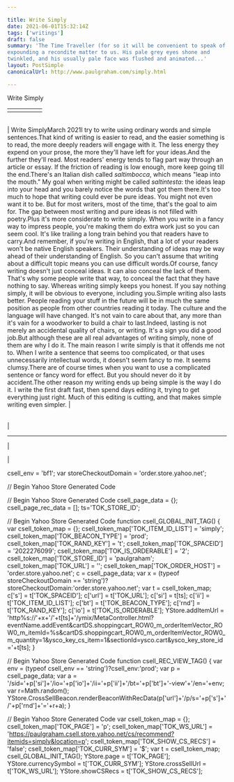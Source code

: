 ```yaml
---

title: Write Simply
date: 2021-06-01T15:32:14Z
tags: ['writings']
draft: false
summary: 'The Time Traveller (for so it will be convenient to speak of him) was
expounding a recondite matter to us. His pale grey eyes shone and
twinkled, and his usually pale face was flushed and animated...'
layout: PostSimple
canonicalUrl: http://www.paulgraham.com/simply.html

---
```


 <!-- 
 (new Image).src="https://store.yahoo.net/cgi-bin/refsd?e=http://www.paulgraham.com/simply.html&h=www.paulgraham.com&v=1.0&dr=" + escape(document.referrer); 
 -->

Write Simply

|     |     |     |     |     |
| --- | --- | --- | --- | --- |
|     |     |

|     |
| --- |

| Write SimplyMarch 2021I try to write using ordinary words and simple sentences.That kind of writing is easier to read, and the easier something
is to read, the more deeply readers will engage with it. The less
energy they expend on your prose, the more they'll have left for
your ideas.And the further they'll read. Most readers' energy tends to flag
part way through an article or essay. If the friction of reading
is low enough, more keep going till the end.There's an Italian dish called _saltimbocca_, which means "leap
into the mouth." My goal when writing might be called _saltintesta_:
the ideas leap into your head and you barely notice the words that
got them there.It's too much to hope that writing could ever be pure ideas. You
might not even want it to be. But for most writers, most of the
time, that's the goal to aim for. The gap between most writing and
pure ideas is not filled with poetry.Plus it's more considerate to write simply. When you write in a
fancy way to impress people, you're making them do extra work just
so you can seem cool. It's like trailing a long train behind you
that readers have to carry.And remember, if you're writing in English, that a lot of your
readers won't be native English speakers. Their understanding of
ideas may be way ahead of their understanding of English. So you
can't assume that writing about a difficult topic means you can
use difficult words.Of course, fancy writing doesn't just conceal ideas. It can also
conceal the lack of them. That's why some people write that way,
to conceal the fact that they have
nothing to say. Whereas writing
simply keeps you honest. If you say nothing simply, it will be
obvious to everyone, including you.Simple writing also lasts better. People reading your stuff in the
future will be in much the same position as people from other
countries reading it today. The culture and the language will have
changed. It's not vain to care about that, any more than it's vain
for a woodworker to build a chair to last.Indeed, lasting is not merely an accidental quality of chairs, or
writing. It's a sign you did a good job.But although these are all real advantages of writing simply, none
of them are why I do it. The main reason I write simply is that it
offends me not to. When I write a sentence that seems too complicated,
or that uses unnecessarily intellectual words, it doesn't seem fancy
to me. It seems clumsy.There are of course times when you want to use a complicated sentence
or fancy word for effect. But you should never do it by accident.The other reason my writing ends up being simple is the way I do
it. I write the first draft fast, then spend days editing it, trying
to get everything just right. Much of this editing is cutting, and
that makes simple writing even simpler. |

|     |
| --- |

|

---

|

|

csell_env = 'bf1';
var storeCheckoutDomain = 'order.store.yahoo.net';

// Begin Yahoo Store Generated Code

// Begin Yahoo Store Generated Code
csell_page_data = {}; csell_page_rec_data = []; ts='TOK_STORE_ID';

// Begin Yahoo Store Generated Code
function csell_GLOBAL_INIT_TAG() { var csell_token_map = {}; csell_token_map['TOK\_ITEM\_ID\_LIST'] = 'simply'; csell_token_map['TOK\_BEACON\_TYPE'] = 'prod'; csell_token_map['TOK\_RAND\_KEY'] = 't'; csell_token_map['TOK\_SPACEID'] = '2022276099'; csell_token_map['TOK\_IS\_ORDERABLE'] = '2'; csell_token_map['TOK\_STORE\_ID'] = 'paulgraham'; csell_token_map['TOK\_URL'] = ''; csell_token_map['TOK\_ORDER\_HOST'] = 'order.store.yahoo.net'; c = csell_page_data; var x = (typeof storeCheckoutDomain == 'string')?storeCheckoutDomain:'order.store.yahoo.net'; var t = csell_token_map; c['s'] = t['TOK\_SPACEID']; c['url'] = t['TOK\_URL']; c['si'] = t[ts]; c['ii'] = t['TOK\_ITEM\_ID\_LIST']; c['bt'] = t['TOK\_BEACON\_TYPE']; c['rnd'] = t['TOK\_RAND\_KEY']; c['io'] = t['TOK\_IS\_ORDERABLE']; YStore.addItemUrl = 'http%s://'+x+'/'+t[ts]+'/ymix/MetaController.html?eventName.addEvent&cartDS.shoppingcart_ROW0_m_orderItemVector_ROW0_m_itemId=%s&cartDS.shoppingcart_ROW0_m_orderItemVector_ROW0_m_quantity=1&ysco_key_cs_item=1&sectionId=ysco.cart&ysco_key_store_id='+t[ts]; }

// Begin Yahoo Store Generated Code
function csell_REC_VIEW_TAG() { var env = (typeof csell_env == 'string')?csell_env:'prod'; var p = csell_page_data; var a = '/sid='+p['si']+'/io='+p['io']+'/ii='+p['ii']+'/bt='+p['bt']+'-view'+'/en='+env; var r=Math.random(); YStore.CrossSellBeacon.renderBeaconWithRecData(p['url']+'/p/s='+p['s']+'/'+p['rnd']+'='+r+a); }

// Begin Yahoo Store Generated Code
var csell_token_map = {}; csell_token_map['TOK\_PAGE'] = 'p'; csell_token_map['TOK\_WS\_URL'] = 'https://paulgraham.csell.store.yahoo.net/cs/recommend?itemids=simply&location=p'; csell_token_map['TOK\_SHOW\_CS\_RECS'] = 'false'; csell_token_map['TOK\_CURR\_SYM'] = '$'; var t = csell_token_map; csell_GLOBAL_INIT_TAG(); YStore.page = t['TOK\_PAGE']; YStore.currencySymbol = t['TOK\_CURR\_SYM']; YStore.crossSellUrl = t['TOK\_WS\_URL']; YStore.showCSRecs = t['TOK\_SHOW\_CS\_RECS'];
